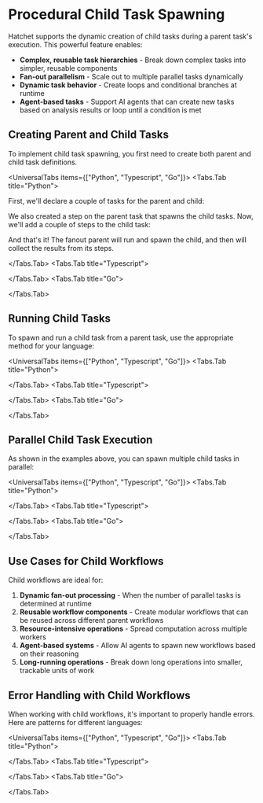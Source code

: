 
# Procedural Child Task Spawning

Hatchet supports the dynamic creation of child tasks during a parent task's execution. This powerful feature enables:

- **Complex, reusable task hierarchies** - Break down complex tasks into simpler, reusable components
- **Fan-out parallelism** - Scale out to multiple parallel tasks dynamically
- **Dynamic task behavior** - Create loops and conditional branches at runtime
- **Agent-based tasks** - Support AI agents that can create new tasks based on analysis results or loop until a condition is met

## Creating Parent and Child Tasks

To implement child task spawning, you first need to create both parent and child task definitions.

<UniversalTabs items={["Python", "Typescript", "Go"]}>
<Tabs.Tab title="Python">

First, we'll declare a couple of tasks for the parent and child:

<Snippet src={snippets.python.fanout.worker.fanout_parent} />

We also created a step on the parent task that spawns the child tasks. Now, we'll add a couple of steps to the child task:

<Snippet src={snippets.python.fanout.worker.fanout_child} />

And that's it! The fanout parent will run and spawn the child, and then will collect the results from its steps.

</Tabs.Tab>
<Tabs.Tab title="Typescript">

<Snippet
  src={snippets.typescript.simple.workflow_with_child.declaring_a_task}
/>

</Tabs.Tab>
<Tabs.Tab title="Go">

<Snippet src={snippets.go.child_workflows.main.declaring_the_tasks} />

</Tabs.Tab>
</UniversalTabs>

## Running Child Tasks

To spawn and run a child task from a parent task, use the appropriate method for your language:

<UniversalTabs items={["Python", "Typescript", "Go"]}>
<Tabs.Tab title="Python">

<Snippet src={snippets.python.fanout.example_child_spawn.child_spawn} />

</Tabs.Tab>
<Tabs.Tab title="Typescript">

<Snippet
  src={snippets.typescript.child_workflows.workflow.parent_with_single_child}
/>

</Tabs.Tab>
<Tabs.Tab title="Go">

<Snippet src={snippets.go.child_workflows.main.spawning_a_child_workflow} />

</Tabs.Tab>
</UniversalTabs>

## Parallel Child Task Execution

As shown in the examples above, you can spawn multiple child tasks in parallel:

<UniversalTabs items={["Python", "Typescript", "Go"]}>
<Tabs.Tab title="Python">

<Snippet src={snippets.python.fanout.trigger.bulk_run_children} />

</Tabs.Tab>
<Tabs.Tab title="Typescript">

<Snippet
  src={snippets.typescript.child_workflows.workflow.declaring_a_parent}
/>

</Tabs.Tab>
<Tabs.Tab title="Go">

<Snippet src={snippets.go.child_workflows.main.parallel_child_task_execution} />

</Tabs.Tab>
</UniversalTabs>

## Use Cases for Child Workflows

Child workflows are ideal for:

1. **Dynamic fan-out processing** - When the number of parallel tasks is determined at runtime
2. **Reusable workflow components** - Create modular workflows that can be reused across different parent workflows
3. **Resource-intensive operations** - Spread computation across multiple workers
4. **Agent-based systems** - Allow AI agents to spawn new workflows based on their reasoning
5. **Long-running operations** - Break down long operations into smaller, trackable units of work

## Error Handling with Child Workflows

When working with child workflows, it's important to properly handle errors. Here are patterns for different languages:

<UniversalTabs items={["Python", "Typescript", "Go"]}>
<Tabs.Tab title="Python">

<Snippet src={snippets.python.fanout.example_child_spawn.error_handling} />

</Tabs.Tab>
<Tabs.Tab title="Typescript">

<Snippet
  src={snippets.typescript.child_workflows.workflow.parent_with_error_handling}
/>

</Tabs.Tab>
<Tabs.Tab title="Go">

<Snippet src={snippets.go.child_workflows.main.error_handling} />

</Tabs.Tab>
</UniversalTabs>
